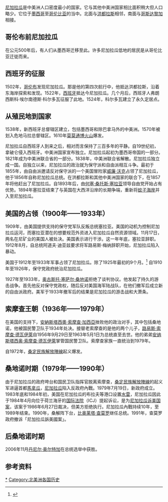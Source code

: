 {{NoteTA
|1=zh-hans:桑地诺;zh-tw:桑定;zh-hk:桑地諾
}}
[[尼加拉瓜|尼加拉瓜]]是中美洲人口密度最小的国家。它与其他中美洲国家相比面积稍大但人口略少。它位于[[墨西哥|墨西哥]]至[[哥伦比亚|哥伦比亚]]的当中。北面与[[洪都拉斯|洪都拉斯]]相邻，南面与[[哥斯达黎加|哥斯达黎加]]相接。

==哥伦布前尼加拉瓜==
在公元500年后，有人们从墨西哥迁移至此。许多尼加拉瓜低地的居民是从哥伦比亚迁徙而来。
==西班牙的征服==
1502年，[[哥伦布|哥伦布]]发现尼加拉瓜。那是他的第四次航行中，他抵达洪都拉斯，沿着东海岸探索和发现。1522年，[[西班牙|西班牙]]抵达今尼加拉瓜。几个月后，西班牙人弗朗西斯科·埃尔南德斯·科尔多瓦征服了此地。1524年，科尔多瓦建立了永久定居点。
==从殖民地到国家==
1538年，新西班牙总督辖区建立，包括墨西哥和除巴拿马外的中美洲。1570年被划入危地马拉总督辖区。1610年[[莫莫通博火山|莫莫通博火山]]爆发。

尼加拉瓜自西班牙人到来之后，相对而言保持了三百多年的平静。自19世纪初，拿破仑侵入西班牙。中美洲国家宣布独立。尼加拉瓜起初为墨西哥帝国的一部分。1821年成为中美洲联合省的一部分。1838年，中美洲联合省解散。尼加拉瓜独立成一国。自独立以来，尼加拉瓜的政治就为保守派和自由派相互斗争。最初于1855年，由自由派邀请反对保守派的一个美国冒险家[[威廉·沃克|威廉·沃克]]占领了尼加拉瓜，他于1856年自称尼加拉瓜总统。在洪都拉斯和其他中美洲国家的联合下，在1857年将他赶出了尼加拉瓜。自1893年后，由[[何塞·桑托斯·塞拉亚|何塞·桑托斯·塞拉亚]]领导自由党开始占有优势。1894年塞拉亚结束了与英国在大西洋沿岸的长期争端，重新将[[蚊子海岸|蚊子海岸]]并入至尼加拉瓜。

==美国的占领（1900年——1933年）==
1909年，由美国提供支持的保守党军队反叛总统塞拉亚。美国的动机为控制尼加拉瓜运河，而塞拉亚潜在的想要规范外资进入尼加拉瓜自然资源领域。11月17日，两名在尼矿业的美国人被处决。美国表示进行干涉。这一年年底，塞拉亚辞职。1912年8月，自总统阿道夫·迪亚兹要求将军路易斯·梅纳辞职开始，尼加拉瓜陷入暴动。

美国于1912年至1933年军事占领了尼加拉瓜。除了1925年最初的9个月。<ref>{{cite journal |last=Thompson |first=Arthur R. |date=March 1916 |title=Renovating Nicaragua |journal=[[World's_Work|The World's Work: A History of Our Time]] |volume=XXXI |pages=490–503 |url=https://books.google.com/?id=09_Sr9emceQC&pg=PA490 |accessdate=2009-08-04}}</ref> 自1910年至1926年，保守党政府统治尼加拉瓜。

1927年至1933年，[[奥古斯托·塞萨尔·桑地诺|奥古斯托·塞萨尔·桑地诺]]拒绝了谈判协议。他发起了持久的游击战争。首先他反对保守党政权，随后反对美国海军陆战队，在他们撤军后成立新的自由派政府。美军于1933年撤军后的结果是尼加拉瓜的游击战和大萧条。

==索摩查王朝（1936年——1979年）==
在美国的支持下，[[安納斯塔西奧·索摩查·加西亞|安納斯塔西奧·索摩查·加西亞]]挫败他的政治对手，其中包括桑地诺，他被国民警卫队于1934年处决。接替老索摩查的是他的两个儿子，[[路易斯·索摩查·德瓦伊莱|路易斯·索摩查·德瓦伊萊]]自1956年9月29日至1963年5月1日为总统直至去世。他的弟弟[[安纳斯塔西奥·索摩查·德瓦伊萊|安纳斯塔西奥·索摩查·德瓦伊萊]]掌管国民警卫队。索摩查家族一直统治到1979年。

自1972年，[[桑定民族解放陣線|桑定民族解放陣線]]起义爆发。

==桑地诺时期（1979年——1990年）==
{{main|尼加拉瓜革命}}
由于尼加拉瓜的政府垮台和国民卫队指挥官脱离索摩查，[[桑定民族解放陣線|桑定民族解放陣線]]的起义军进逼首都[[馬拿瓜|馬拿瓜]]，[[尼加拉瓜|尼加拉瓜]]陷入反政府內戰。1979年7月19日，新政府成立。1983年底和1984年初，美国在尼加拉瓜的布拉夫等港口设置[[水雷|水雷]]，尼加拉瓜因此于1984年4月向位于荷兰海牙的[[国际法院|国际法院]]（ICJ）提起诉讼，是为[[尼加拉瓜诉美国案|尼加拉瓜诉美国案]]，该案于1986年6月27日裁决，但美方拒绝执行。尼加拉瓜內戰持续10年，至1989年结束。1990年，桑解阵下台，[[比奥莱塔·查莫罗|比奥莱塔·查莫罗]]继任总统。1991年，查莫罗政府撤诉「尼加拉瓜訴美國案」。

==后桑地诺时期==
2006年11月[[丹尼尔·奥尔特加|丹尼尔·奥尔特加]]在总统选举中获胜。

==参考资料==
{{Reflist}}

{{美洲题目|历史}}
[[Category:尼加拉瓜歷史|*]]
[[Category:北美洲各国历史|Category:北美洲各国历史]]